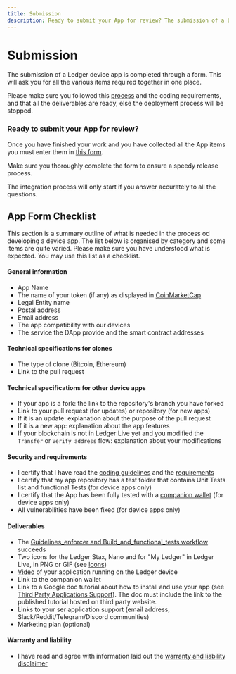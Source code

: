 ```yaml
---
title: Submission
description: Ready to submit your App for review? The submission of a Ledger devuce app is completed through a form.
---
```




# Submission

The submission of a Ledger device app is completed through a form. This will ask you for all the various items required together in one place.

Please make sure you followed this [process](./) and the coding requirements, and that all the deliverables are ready, else the deployment process will be stopped.

### Ready to submit your App for review?

Once you have finished your work and you have collected all the App items you must enter them in [this form](https://tally.so/r/w8QKbr).

Make sure you thoroughly complete the form to ensure a speedy release process.

<Callout type="warning" emoji="⚠️">
    The integration process will only start if you answer accurately to all the questions.
</Callout>


## App Form Checklist

This section is a summary outline of what is needed in the process od developing a device app. The list below is organised by category and some items are quite varied.
Please make sure you have understood what is expected. You may use this list as a checklist.

#### General information

- App Name
- The name of your token (if any) as displayed in [CoinMarketCap](https://coinmarketcap.com/)
- Legal Entity name
- Postal address
- Email address
- The app compatibility with our devices
- The service the DApp provide and the smart contract addresses

#### Technical specifications for clones

- The type of clone (Bitcoin, Ethereum)
- Link to the pull request

#### Technical specifications for other device apps

- If your app is a fork: the link to the repository's branch you have forked
- Link to your pull request (for updates) or repository (for new apps)
- If it is an update: explanation about the purpose of the pull request
- If it is a new app: explanation about the app features
- If your blockchain is not in Ledger Live yet and you modified the `Transfer` or `Verify address` flow: explanation about your modifications


#### Security and requirements

- I certify that I have read the [coding guidelines](../develop/tutorials) and the [requirements](../develop/requirements)
- I certify that my app repository has a test folder that contains Unit Tests list and functional Tests (for device apps only)
- I certify that the App has been fully tested with a [companion wallet](./deliverables/companion-wallet) (for device apps only)
- All vulnerabilities have been fixed (for device apps only)


#### Deliverables

- The [Guidelines_enforcer and Build_and_functional_tests workflow](../develop/requirements/development#workflows) succeeds
- Two icons for the Ledger Stax, Nano and for "My Ledger" in Ledger Live, in PNG or GIF
 (see [Icons](./deliverables/icons/))
- [Video](./deliverables/ui-flow-video/#video) of your application running on the Ledger device
- Link to the companion wallet
- Link to a Google doc tutorial about how to install and use your app (see [Third Party Applications Support](./deliverables/support)). The doc must include the link to the published tutorial hosted on third party website.
- Links to your ser application support (email address, Slack/Reddit/Telegram/Discord communities)
- Marketing plan (optional)


#### Warranty and liability

- I have read and agree with information laid out the [warranty and liability disclaimer](./deliverables/legal/)
